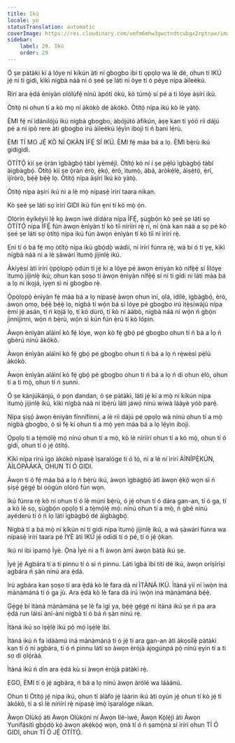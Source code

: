 ```yaml
---
title: Ikú
locale: yo
statusTranslation: automatic
coverImage: https://res.cloudinary.com/xmfm6mhw3gwctndtcubgx2rptnae/image/upload/v1740337243/small_cover_educacion_fundamental_a051170f1c.webp
sidebar:
    label: 29. Ikú
    order: 29
---
```

Ó ṣe pàtàkì kí á lóye ní kíkún àti ní gbogbo ibi tí ọpọlọ wa lè dé, ohun tí IKÚ jẹ́ ní ti gidi, kìkì nígbà náà ni ó ṣeé ṣe láti ní òye tí ó péye nípa àìleèkú.

Rírí ara ẹ̀dá ènìyàn olólùfẹ́ nínú àpótí òkú, kò túmọ̀ sí pé a ti lóye àṣírí ikú.

Òtítọ́ ni ohun tí a kò mọ ní àkókò dé àkókò. Òtítọ́ nípa ikú kò lè yàtọ̀.

ÈMI fẹ́ ní ìdánilójú ikú nígbà gbogbo, àbójútó àfikún, àṣẹ kan tí yóò ríi dájú pé a ní ipò rere àti gbogbo irú àìleèkú lẹ́yìn ibojì tí ń bani lẹ́rù.

ÈMI TÍ MO JẸ́ KÒ NÍ ỌKÀN ÌFẸ́ SÍ IKÚ. ÈMI fẹ́ máa bá a lọ. ÈMI bẹ̀rù ikú gidigidi.

ÒTÍTỌ́ kìí ṣe ọ̀ràn ìgbàgbọ́ tàbí iyèméjì. Òtítọ́ kò ní í ṣe pẹ̀lú ìgbàgbọ́ tàbí àìgbàgbọ́. Òtítọ́ kìí ṣe ọ̀ràn èrò, ẹ̀kọ́, èrò, ìtumọ̀, àbá, àròkẹ́lẹ̀, àìṣẹ̀tọ́, ẹ̀rí, ìjíròrò, bẹ́ẹ̀ bẹ́ẹ̀ lọ. Òtítọ́ nípa àṣírí Ikú kò yàtọ̀.

Òtítọ́ nípa àṣírí ikú ni a lè mọ̀ nípasẹ̀ ìrírí taara nìkan.

Kò ṣeé ṣe láti sọ ìrírí GIDI ikú fún ẹni tí kò mọ̀ ọ́n.

Olórin èyíkéyìí lè kọ àwọn ìwé dídára nípa ÌFẸ́, ṣùgbọ́n kò ṣeé ṣe láti sọ ÒTÍTỌ́ nípa ÌFẸ́ fún àwọn ènìyàn tí kò tíì nírìírí rẹ̀ rí, ní ọ̀nà kan náà a sọ pé kò ṣeé ṣe láti sọ òtítọ́ nípa ikú fún àwọn ènìyàn tí kò tíì ní ìrírí rẹ̀.

Ẹni tí ó bá fẹ́ mọ òtítọ́ nípa ikú gbọ́dọ̀ wádìí, ní ìrírí fúnra rẹ̀, wá bí ó ti yẹ, kìkì nígbà náà ni a lè ṣàwárí ìtumọ̀ jíjinlẹ̀ ikú.

Àkíyèsí àti ìrírí ọ̀pọ̀lọpọ̀ ọdún ti jẹ́ kí a lóye pé àwọn ènìyàn kò nífẹ̀ẹ́ sí lílóye ìtumọ̀ jíjinlẹ̀ ikú; ohun kan ṣoṣo tí àwọn ènìyàn nífẹ̀ẹ́ sí ní ti gidi ni láti máa bá a lọ ní ìkọjá, ìyẹn sì ni gbogbo rẹ̀.

Ọ̀pọ̀lọpọ̀ ènìyàn fẹ́ máa bá a lọ nípasẹ̀ àwọn ohun ìní, ọlá, ìdílé, ìgbàgbọ́, èrò, àwọn ọmọ, bẹ́ẹ̀ bẹ́ẹ̀ lọ, nígbà tí wọ́n bá sì lóye pé gbogbo irú ìtẹ̀síwájú nípa ẹ̀mí jẹ́ asán, tí ń kọjá lọ, tí kò dúró, tí kò ní ààbò, nígbà náà ni wọ́n ń gbọ̀n jìnnìjìnnì, wọ́n ń bẹ̀rù, wọ́n sì kún fún ẹ̀rù tí kò lópin.

Àwọn ènìyàn aláìní kò fẹ́ lóye, wọn kò fẹ́ gbọ́ pé gbogbo ohun tí ń bá a lọ ń gbèrú nínú àkókò.

Àwọn ènìyàn aláìní kò fẹ́ gbọ́ pé gbogbo ohun tí ń bá a lọ ń rẹ̀wèsì pẹ̀lú àkókò.

Àwọn ènìyàn aláìní kò fẹ́ gbọ́ pé gbogbo ohun tí ń bá a lọ ń di ohun èlò, ohun tí a ti mọ̀, ohun tí ń sunni.

Ó ṣe kánjúkánjú, ó pọn dandan, ó ṣe pàtàkì, láti jẹ́ kí a mọ̀ ní kíkún nípa ìtumọ̀ jíjinlẹ̀ ikú, kìkì nígbà náà ni ìbẹ̀rù láti jáwọ́ nínú wíwà láàyè yóò parẹ́.

Nípa ṣíṣọ́ àwọn ènìyàn fínnífínní, a lè ríi dájú pé ọpọlọ wà nínú ohun tí a mọ̀ nígbà gbogbo, ó sì fẹ́ kí ohun tí a mọ̀ yẹn máa bá a lọ lẹ́yìn ibojì.

Ọpọlọ tí a tẹ̀mọ́lẹ̀ mọ́ nínú ohun tí a mọ̀, kò lè nírìírí ohun tí a kò mọ̀, ohun tí ó gidi, ohun tí ó jẹ́ òtítọ́.

Kìkì nípa rírú igo àkókò nípasẹ̀ ìṣaralóge tí ó tọ́, ni a lè ní ìrírí ÀÌNÍPẸ̀KÚN, ÀÌLÓPÀÁKÀ, OHUN TÍ Ó GIDI.

Àwọn tí ó fẹ́ máa bá a lọ ń bẹ̀rù ikú, àwọn ìgbàgbọ́ àti àwọn ẹ̀kọ́ wọn sì ń ṣiṣẹ́ gẹ́gẹ́ bí oògùn olóró fún wọn.

Ikú fúnra rẹ̀ kò ní ohun tí ó lè múni bẹ̀rù, ó jẹ́ ohun tí ó dára gan-an, tí ó ga, tí a kò lè sọ, ṣùgbọ́n ọpọlọ tí a tẹ̀mọ́lẹ̀ mọ́: nínú ohun tí a mọ̀, ń gbé nínú ayéderú tí ó ń lọ láti ìgbàgbọ́ dé àìgbàgbọ́.

Nígbà tí a bá mọ̀ ní kíkún ní ti gidi nípa ìtumọ̀ jíjinlẹ̀ ikú, a wá ṣàwárí fúnra wa nípasẹ̀ ìrírí taara pé ÌYÈ àti IKÚ jẹ́ odidi tí ó pé, tí ó jẹ́ ọ̀kan.

Ikú ni ibi ìpamọ́ Ìyè. Ọ̀nà Ìyè ni a fi àwọn àmì àwọn bàtà ikú ṣe.

Ìyè jẹ́ Agbára tí a ti pinnu tí ó sì ń pinnu. Láti ìgbà ìbí títí dé ikú, àwọn oríṣiríṣi agbára ń ṣàn nínú ara ẹ̀dá.

Irú agbára kan ṣoṣo tí ara ẹ̀dá kò lè fara dà ni ÌTÀNÁ IKÚ. Ìtàná yìí ní ìwọ̀n iná mànàmáná tí ó ga jù. Ara ẹ̀dá kò lè fara dà irú ìwọ̀n iná mànàmáná bẹ́ẹ̀.

Gẹ́gẹ́ bí ìtàná mànàmáná ṣe lè fa igi ya, bẹ́ẹ̀ gẹ́gẹ́ ni ìtàná ikú ṣe ń pa ara ẹ̀dá run láìsí àní-àní nígbà tí ó bá ń ṣàn nínú rẹ̀.

Ìtàná ikú so ìṣẹ̀lẹ̀ ikú pọ̀ mọ́ ìṣẹ̀lẹ̀ ìbí.

Ìtàná ikú ń fa ìdààmú iná mànàmáná tí ó jẹ́ ti ara gan-an àti àkọsílẹ̀ pàtàkì kan tí ó ní agbára, tí ó ń pinnu láti so àwọn èròjà àjogúnpá pọ̀ nínú ẹyin tí a ti sọ di ọlọ́ràá.

Ìtàná ikú ń dín ara ẹ̀dá kù sí àwọn èròjà pàtàkì rẹ̀.

EGO, ÈMI tí ó jẹ́ agbára, ń bá a lọ nínú àwọn àrólé wa láàánú.

Ohun tí Òtítọ́ jẹ́ nípa ikú, ohun tí àlàfo jẹ́ láàrin ikú àti oyún jẹ́ ohun tí kò jẹ́ ti àkókò, tí a sì lè nírìírí rẹ̀ nípasẹ̀ ìmọ̀ ìṣaralóge nìkan.

Àwọn Olùkọ́ àti Àwọn Olùkọ́ni ní Àwọn Ilé-ìwé, Àwọn Kọ́lẹ́jì àti Àwọn Yunifásítì gbọ́dọ̀ kọ́ àwọn akẹ́kọ̀ọ́ wọn, ọ̀nà tí ó ń ṣamọ̀nà sí ìrírí ohun TÍ Ó GIDI, ohun TÍ Ó JẸ́ ÒTÍTỌ́.

